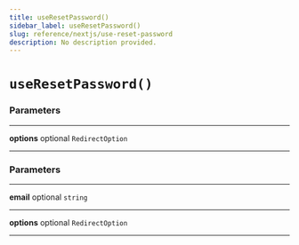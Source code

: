 ```yaml
---
title: useResetPassword()
sidebar_label: useResetPassword()
slug: reference/nextjs/use-reset-password
description: No description provided.
---
```


# `useResetPassword()`

### Parameters

---

**<span className="parameter-name">options</span>** <span className="optional-status">optional</span> `RedirectOption`

---

### Parameters

---

**<span className="parameter-name">email</span>** <span className="optional-status">optional</span> `string`

---

**<span className="parameter-name">options</span>** <span className="optional-status">optional</span> `RedirectOption`

---
